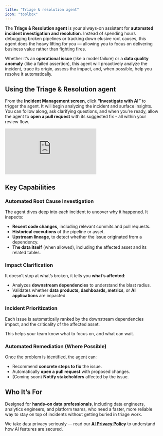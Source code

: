 ```yaml
---
title: "Triage & resolution agent"
icon: "toolbox"
---
```


The **Triage & Resolution agent** is your always-on assistant for **automated incident investigation and resolution**. Instead of spending hours debugging broken pipelines or tracking down elusive root causes, this agent does the heavy lifting for you — allowing you to focus on delivering business value rather than fighting fires.

Whether it’s an **operational issue** (like a model failure) or a **data quality anomaly** (like a failed assertion), this agent will proactively analyze the incident, trace its origin, assess the impact, and, when possible, help you resolve it automatically.

## Using the Triage & Resolution agent

From the **Incident Management screen**, click **“Investigate with AI”** to trigger the agent. It will begin analyzing the incident and surface insights. You can follow along, ask clarifying questions, and when you're ready, allow the agent to **open a pull request** with its suggested fix - all within your review flow.

<Frame>
  <div style={{ paddingBottom: "64.98194945848375%" }}>
    <iframe
      src="https://www.loom.com/embed/e341f158943e4cf68271251e3e89a389?sid=acad086a-7c8c-4dca-981c-7c120622079e"
      frameborder="0"
      webkitAllowFullScreen
      mozAllowFullScreen
      allowfullscreen
      style={{
        position: "absolute",
        top: 0,
        left: 0,
        width: "100%",
        height: "100%",
      }}
    ></iframe>
  </div>
</Frame>

## Key Capabilities

### Automated Root Cause Investigation

The agent dives deep into each incident to uncover why it happened. It inspects:

- **Recent code changes**, including relevant commits and pull requests.
- **Historical executions** of the pipeline or asset.
- **Upstream lineage**, to detect whether the issue originated from a dependency.
- **The data itself** (when allowed), including the affected asset and its related tables.

### Impact Clarification

It doesn’t stop at what’s broken, it tells you **what’s affected**:

- Analyzes **downstream dependencies** to understand the blast radius.
- Validates whether **data products, dashboards, metrics**, or **AI applications** are impacted.

### Incident Prioritization

Each issue is automatically ranked by the downstream dependencies impact, and the criticality of the affected asset.

This helps your team know what to focus on, and what can wait. 

### Automated Remediation (Where Possible)

Once the problem is identified, the agent can:

- Recommend **concrete steps to fix** the issue.
- Automatically **open a pull request** with proposed changes.
- (Coming soon) **Notify stakeholders** affected by the issue.

## Who It’s For

Designed for **hands-on data professionals**, including data engineers, analytics engineers, and platform teams, who need a faster, more reliable way to stay on top of incidents without getting buried in triage work.

<Check>We take data privacy seriously — read our [**AI Privacy Policy**](/cloud/general/ai-privacy-policy) to understand how AI features are secured.</Check>

